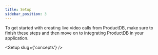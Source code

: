 ```yaml
---
title: Setup
sidebar_position: 3
---
```


To get started with creating live video calls from ProductDB, make sure to finish these steps and then move on to integrating ProductDB in your application.


<Setup slug={'concepts'} />

<head>
  <title>Setup Guide</title>
</head>
